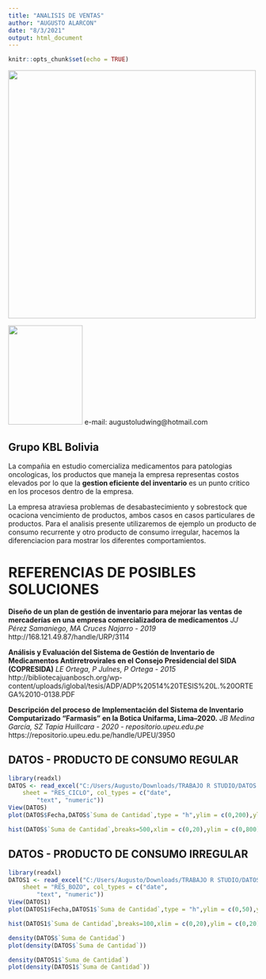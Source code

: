 ---
title: "ANALISIS DE VENTAS"
author: "AUGUSTO ALARCON"
date: "8/3/2021"
output: html_document
---

```{r setup, include=FALSE}
knitr::opts_chunk$set(echo = TRUE)
```

![](C:\Users\Augusto\Downloads\TRABAJO R STUDIO\UPB-01.jpg){width=500 height=500}

![](C:\Users\Augusto\Downloads\TRABAJO R STUDIO\foto.jpg){width=150 height=200}
e-mail: augustoludwing@hotmail.com

## Grupo KBL Bolivia

La compañia en estudio comercializa medicamentos para patologias oncologicas, los productos que maneja la empresa representas costos elevados por lo que la **gestion eficiente del inventario** es un punto critico en los procesos dentro de la empresa.

La empresa atraviesa problemas de desabastecimiento y sobrestock que ocaciona vencimiento de productos, ambos casos en casos particulares de productos. Para el analisis presente utilizaremos de ejemplo un producto de consumo recurrente y otro producto de consumo irregular, hacemos la diferenciacion para mostrar los diferentes comportamientos.

# REFERENCIAS DE POSIBLES SOLUCIONES

**Diseño de un plan de gestión de inventario para mejorar las ventas de mercaderías en una empresa comercializadora de medicamentos**
*JJ Pérez Samaniego, MA Cruces Najarro - 2019*
http://168.121.49.87/handle/URP/3114

**Análisis y Evaluación del Sistema de Gestión de Inventario de Medicamentos Antirretrovirales en el Consejo Presidencial del SIDA (COPRESIDA)**
*LE Ortega, P Julnes, P Ortega - 2015*
http://bibliotecajuanbosch.org/wp-content/uploads/iglobal/tesis/ADP/ADP%20514%20TESIS%20L.%20ORTEGA%2010-0138.PDF

**Descripción del proceso de Implementación del Sistema de Inventario Computarizado “Farmasis” en la Botica Unifarma, Lima–2020.**
*JB Medina García, SZ Tapia Huillcara - 2020 - repositorio.upeu.edu.pe*
https://repositorio.upeu.edu.pe/handle/UPEU/3950

## DATOS - PRODUCTO DE CONSUMO REGULAR

```{r}
library(readxl)
DATOS <- read_excel("C:/Users/Augusto/Downloads/TRABAJO R STUDIO/DATOS.xlsx", 
    sheet = "RES_CICLO", col_types = c("date", 
        "text", "numeric"))
View(DATOS)
plot(DATOS$Fecha,DATOS$`Suma de Cantidad`,type = "h",ylim = c(0,200),ylab = "CANTIDAD VENDIDA",xlab = "FECHA",main = "PRODUCTOS VENDIDOS POR FECHA",col="blue")
```

```{r}
hist(DATOS$`Suma de Cantidad`,breaks=500,xlim = c(0,20),ylim = c(0,800),main = "HISTOGRAMA DE VENTA DE CICLOFOSMIDA",xlab = "CANTIDAD VENDIDA POR DIA",ylab = "FRECUENCIA",col = "blue",freq = TRUE,axes = TRUE)
```

## DATOS - PRODUCTO DE CONSUMO IRREGULAR

```{r}
library(readxl)
DATOS1 <- read_excel("C:/Users/Augusto/Downloads/TRABAJO R STUDIO/DATOS.xlsx", 
    sheet = "RES_BOZO", col_types = c("date", 
        "text", "numeric"))
View(DATOS1)
plot(DATOS1$Fecha,DATOS1$`Suma de Cantidad`,type = "h",ylim = c(0,50),ylab = "CANTIDAD VENDIDA",xlab = "FECHA",main = "PRODUCTOS VENDIDOS POR FECHA",col="red")
```

```{r}
hist(DATOS1$`Suma de Cantidad`,breaks=100,xlim = c(0,20),ylim = c(0,20),main = "HISTOGRAMA DE VENTA DE BOZO",xlab = "CANTIDAD VENDIDA POR DIA",ylab = "FRECUENCIA",col = "blue",freq = TRUE,axes = TRUE)
```

```{r}
density(DATOS$`Suma de Cantidad`)
plot(density(DATOS$`Suma de Cantidad`))
```

```{r}
density(DATOS1$`Suma de Cantidad`)
plot(density(DATOS1$`Suma de Cantidad`))
```



